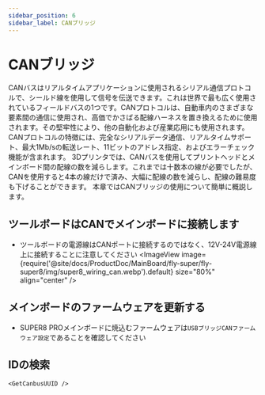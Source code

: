 ```yaml
---
sidebar_position: 6
sidebar_label: CANブリッジ
---
```



# CANブリッジ

CANバスはリアルタイムアプリケーションに使用されるシリアル通信プロトコルで、シールド線を使用して信号を伝送できます。これは世界で最も広く使用されているフィールドバスの1つです。CANプロトコルは、自動車内のさまざまな要素間の通信に使用され、高価でかさばる配線ハーネスを置き換えるために使用されます。その堅牢性により、他の自動化および産業応用にも使用されます。CANプロトコルの特徴には、完全なシリアルデータ通信、リアルタイムサポート、最大1Mb/sの転送レート、11ビットのアドレス指定、およびエラーチェック機能が含まれます。
3Dプリンタでは、CANバスを使用してプリントヘッドとメインボード間の配線の数を減らします。これまでは十数本の線が必要でしたが、CANを使用すると4本の線だけで済み、大幅に配線の数を減らし、配線の難易度も下げることができます。
本章ではCANブリッジの使用について簡単に概説します。

## ツールボードはCANでメインボードに接続します

* ツールボードの電源線はCANポートに接続するのではなく、12V-24V電源線上に接続することに注意してください
    <ImageView image={require('@site/docs/ProductDoc/MainBoard/fly-super/fly-super8/img/super8_wiring_can.webp').default} size="80%" align="center" />

## メインボードのファームウェアを更新する

* SUPER8 PROメインボードに焼込むファームウェアは`USBブリッジCANファームウェア設定`であることを確認してください

## IDの検索

    <GetCanbusUUID />
